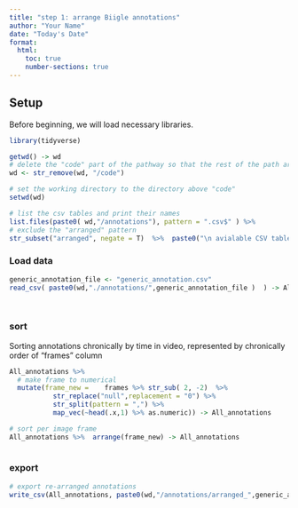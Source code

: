```yaml
---
title: "step 1: arrange Biigle annotations"
author: "Your Name"
date: "Today's Date"
format:
  html:
    toc: true
    number-sections: true
---
```


## Setup

Before beginning, we will load necessary libraries.

```r

library(tidyverse)

getwd() -> wd
# delete the "code" part of the pathway so that the rest of the path are not relative to the code directory
wd <- str_remove(wd, "/code") 

# set the working directory to the directory above "code"
setwd(wd)

# list the csv tables and print their names
list.files(paste0( wd,"/annotations"), pattern = ".csv$" ) %>% 
# exclude the "arranged" pattern 
str_subset("arranged", negate = T)  %>%  paste0("\n avialable CSV tables: \n",.) %>% cat

```

### Load data

```r

generic_annotation_file <- "generic_annotation.csv"
read_csv( paste0(wd,"./annotations/",generic_annotation_file )  ) -> All_annotations
  



```

### sort 

Sorting annotations chronically by time in video, represented by chronically order of "frames" column

```r


All_annotations %>%
  # make frame to numerical
  mutate(frame_new =    frames %>% str_sub( 2, -2)  %>% 
           str_replace("null",replacement = "0") %>% 
           str_split(pattern = ",") %>%
           map_vec(~head(.x,1) %>% as.numeric)) -> All_annotations

# sort per image frame 
All_annotations %>%  arrange(frame_new) -> All_annotations
 

```

### export

```r

# export re-arranged annotations 
write_csv(All_annotations, paste0(wd,"/annotations/arranged_",generic_annotation_file )  )



```

